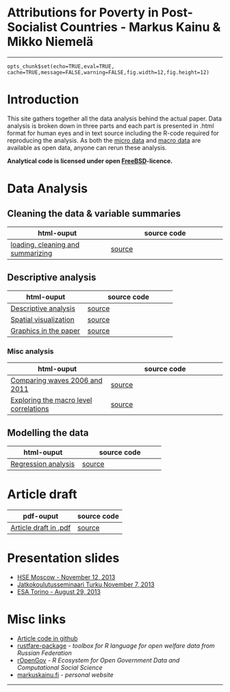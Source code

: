 # Attributions for Poverty in Post-Socialist Countries - Markus Kainu & Mikko Niemelä

****


```roptsattrib
opts_chunk$set(echo=TRUE,eval=TRUE, cache=TRUE,message=FALSE,warning=FALSE,fig.width=12,fig.height=12)
```


# Introduction

This site gathers together all the data analysis behind the actual paper. Data analysis is broken down in three parts and each part is presented in .html format for human eyes and in text source including the R-code required for reproducing the analysis. As both the [micro data](http://www.ebrd.com/pages/research/publications/special/transitionII.shtml) and [macro data](http://www.qog.pol.gu.se/data/) are available as open data, anyone can rerun these analysis.

**Analytical code is licensed under open [FreeBSD](http://en.wikipedia.org/wiki/BSD_licenses#2-clause_license_.28.22Simplified_BSD_License.22_or_.22FreeBSD_License.22.29)-licence.**


# Data Analysis

## Cleaning the data & variable summaries

| html-ouput | source code |
| ------------ | -------------- |
| [loading, cleaning and summarizing](loadClean.html) | [source](loadClean.Rmd) |


## Descriptive analysis


| html-ouput | source code |
| ------------ | -------------- |
| [Descriptive analysis](descriptive_analysis.html) | [source](descriptive_analysis.Rmd) |
| [Spatial visualization](mapPlots.html) | [source](mapPlots.Rmd) |
| [Graphics in the paper](finalPlots.html) | [source](finalPlots.Rmd) |

### Misc analysis

| html-ouput | source code |
| ------------ | -------------- |
| [Comparing waves 2006 and 2011](compareWaves.html) | [source](compareWaves.Rmd) |
| [Exploring the macro level correlations](correlations.html) | [source](correlations.md) |



## Modelling the data

| html-ouput | source code |
| ------------ | -------------- |
| [Regression analysis](regressionModelling.html) | [source](regressionModelling.Rmd) |



# Article draft


| pdf-ouput | source code |
| ------------ | -------------- |
| [Article draft in .pdf](article2013.pdf) | [source](article2013.Rmd) |


# Presentation slides

- [HSE Moscow - November 12, 2013](moscow2013/lcsr20131112.html)
- [Jatkokoulutusseminaari Turku November 7, 2013](turku2013/slidesTkuJatko20131107.html)
- [ESA Torino - August 29, 2013](torino2013/TorinoSlides2013_final.html)

# Misc links

- [Article code in github](https://github.com/muuankarski/attributions)
- [rustfare-package](http://markuskainu.fi/rustfare/) *- toolbox for R language for open welfare data from Russian Federation*
- [rOpenGov](http://ropengov.github.io/) *-  R Ecosystem for Open Government Data and Computational Social Science*
- [markuskainu.fi](http://markuskainu.fi) *- personal website*

-----

